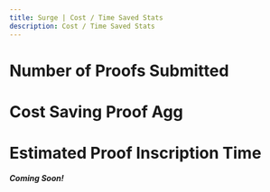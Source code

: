 ```yaml
---
title: Surge | Cost / Time Saved Stats
description: Cost / Time Saved Stats
---
```


# Number of Proofs Submitted

# Cost Saving Proof Agg

# Estimated Proof Inscription Time

**_Coming Soon!_**

